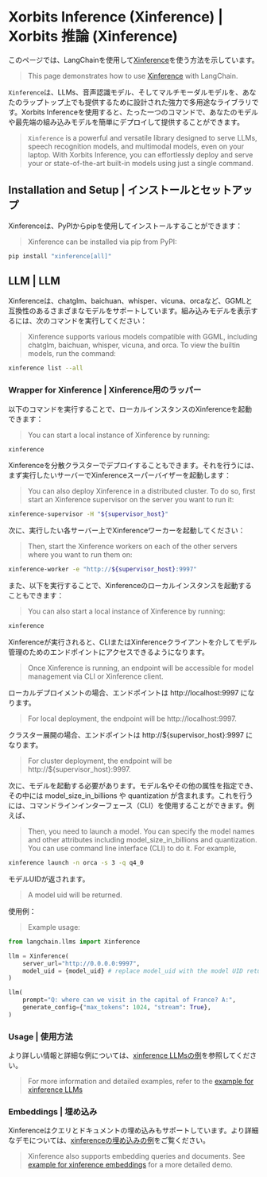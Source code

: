 # Xorbits Inference (Xinference) | Xorbits 推論 (Xinference)

このページでは、LangChainを使用して[Xinference](https://github.com/xorbitsai/inference)を使う方法を示しています。

> This page demonstrates how to use [Xinference](https://github.com/xorbitsai/inference)
> with LangChain.

`Xinference`は、LLMs、音声認識モデル、そしてマルチモーダルモデルを、あなたのラップトップ上でも提供するために設計された強力で多用途なライブラリです。Xorbits Inferenceを使用すると、たった一つのコマンドで、あなたのモデルや最先端の組み込みモデルを簡単にデプロイして提供することができます。

> `Xinference` is a powerful and versatile library designed to serve LLMs,
> speech recognition models, and multimodal models, even on your laptop.
> With Xorbits Inference, you can effortlessly deploy and serve your or
> state-of-the-art built-in models using just a single command.

## Installation and Setup | インストールとセットアップ

Xinferenceは、PyPIからpipを使用してインストールすることができます：

> Xinference can be installed via pip from PyPI:

```bash
pip install "xinference[all]"
```

## LLM | LLM

Xinferenceは、chatglm、baichuan、whisper、vicuna、orcaなど、GGMLと互換性のあるさまざまなモデルをサポートしています。組み込みモデルを表示するには、次のコマンドを実行してください：

> Xinference supports various models compatible with GGML, including chatglm, baichuan, whisper,
> vicuna, and orca. To view the builtin models, run the command:

```bash
xinference list --all
```

### Wrapper for Xinference | Xinference用のラッパー

以下のコマンドを実行することで、ローカルインスタンスのXinferenceを起動できます：

> You can start a local instance of Xinference by running:

```bash
xinference
```

Xinferenceを分散クラスターでデプロイすることもできます。それを行うには、まず実行したいサーバーでXinferenceスーパーバイザーを起動します：

> You can also deploy Xinference in a distributed cluster. To do so, first start an Xinference supervisor
> on the server you want to run it:

```bash
xinference-supervisor -H "${supervisor_host}"
```

次に、実行したい各サーバー上でXinferenceワーカーを起動してください：

> Then, start the Xinference workers on each of the other servers where you want to run them on:

```bash
xinference-worker -e "http://${supervisor_host}:9997"
```

また、以下を実行することで、Xinferenceのローカルインスタンスを起動することもできます：

> You can also start a local instance of Xinference by running:

```bash
xinference
```

Xinferenceが実行されると、CLIまたはXinferenceクライアントを介してモデル管理のためのエンドポイントにアクセスできるようになります。

> Once Xinference is running, an endpoint will be accessible for model management via CLI or
> Xinference client.

ローカルデプロイメントの場合、エンドポイントは http://localhost:9997 になります。

> For local deployment, the endpoint will be http://localhost:9997.

クラスター展開の場合、エンドポイントは http://${supervisor\_host}:9997 になります。

> For cluster deployment, the endpoint will be http://${supervisor\_host}:9997.

次に、モデルを起動する必要があります。モデル名やその他の属性を指定でき、その中には model\_size\_in\_billions や quantization が含まれます。これを行うには、コマンドラインインターフェース（CLI）を使用することができます。例えば、

> Then, you need to launch a model. You can specify the model names and other attributes
> including model\_size\_in\_billions and quantization. You can use command line interface (CLI) to
> do it. For example,

```bash
xinference launch -n orca -s 3 -q q4_0
```

モデルUIDが返されます。

> A model uid will be returned.

使用例：

> Example usage:

```python
from langchain.llms import Xinference

llm = Xinference(
    server_url="http://0.0.0.0:9997",
    model_uid = {model_uid} # replace model_uid with the model UID return from launching the model
)

llm(
    prompt="Q: where can we visit in the capital of France? A:",
    generate_config={"max_tokens": 1024, "stream": True},
)

```

### Usage | 使用方法

より詳しい情報と詳細な例については、[xinference LLMsの例](/docs/integrations/llms/xinference)を参照してください。

> For more information and detailed examples, refer to the
> [example for xinference LLMs](/docs/integrations/llms/xinference)

### Embeddings | 埋め込み

Xinferenceはクエリとドキュメントの埋め込みもサポートしています。より詳細なデモについては、[xinferenceの埋め込みの例](/docs/integrations/text_embedding/xinference)をご覧ください。

> Xinference also supports embedding queries and documents. See
> [example for xinference embeddings](/docs/integrations/text_embedding/xinference)
> for a more detailed demo.
